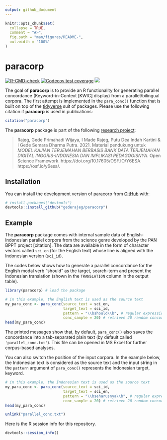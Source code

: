 ```yaml
---
output: github_document
---
```


<!-- README.md is generated from README.Rmd. Please edit that file -->

```r
knitr::opts_chunk$set(
  collapse = TRUE,
  comment = "#>",
  fig.path = "man/figures/README-",
  out.width = "100%"
)
```

# paracorp

<!-- badges: start -->
[![R-CMD-check](https://github.com/gederajeg/paracorp/workflows/R-CMD-check/badge.svg)](https://github.com/gederajeg/paracorp/actions)
[![Codecov test coverage](https://codecov.io/gh/gederajeg/paracorp/branch/main/graph/badge.svg)](https://app.codecov.io/gh/gederajeg/paracorp?branch=main)
[![](https://img.shields.io/badge/doi-10.17605/OSF.IO/HV9CU-lightblue.svg)](https://doi.org/10.17605/OSF.IO/HV9CU)
<!-- badges: end -->

The goal of **paracorp** is to provide an R functionality for generating parallel concordance (Keyword-in-Context [KWIC] display) from a parallel/bilingual corpora. The first attempt is implemented in the `para_conc()` function that is built on top of the [tidyverse](https://www.tidyverse.org/) suit of packages. Please use the following citation if **paracorp** is used in publications:

```r
citation("paracorp")
```


The **paracorp** package is part of the following [research project](https://udayananetworking.unud.ac.id/lecturer/research/880-gede-primahadi-wijaya-rajeg/a-model-for-translation-study-based-on-english-indonesian-translation-database-and-its-pedagogical-implication-1179):

> Rajeg, Gede Primahadi Wijaya, I Made Rajeg, Putu Dea Indah Kartini & I Gede Semara Dharma Putra. 2021. Material pendukung untuk *MODEL KAJIAN TERJEMAHAN BERBASIS BANK DATA TERJEMAHAN DIGITAL INGGRIS-INDONESIA DAN IMPLIKASI PEDAGOGISNYA*. Open Science Framework. https://doi.org/10.17605/OSF.IO/Y6ESA. https://osf.io/y6esa/.

## Installation

You can install the development version of paracorp from [GitHub](https://github.com/) with:

``` r
# install.packages("devtools")
devtools::install_github("gederajeg/paracorp")
```

## Example

The **paracorp** package comes with internal sample data of English-Indonesian parallel corpora from the science genre developed by the PAN BPPT project [citation]. The data are available in the form of character vectors called `sci_en` (for the English text) whose line is aligned with the Indonesian version (`sci_id`).

The codes below shows how to generate a parallel concordance for the English modal verb "should" as the target, search-term and present the Indonesian translation (shown in the `TRANSLATION` column in the output table).

```r
library(paracorp) # load the package

# in this example, the English text is used as the source text
my_para_conc <- para_conc(source_text = sci_en, 
                          target_text = sci_id, 
                          pattern = "\\bshould\\b", # regular expression pattern
                          conc_sample = 20) # retrieve 20 random concordance lines
head(my_para_conc)

```

The printed messages show that, by default, `para_conc()` also saves the concordance into a tab-separated plain text (by default called `'parallel_conc.txt'`). This file can be opened in MS Excel for further corpus-based analyses.


You can also switch the position of the input corpora. In the example below, the Indonesian text is considered as the source text and the input string in the `pattern` argument of `para_conc()` represents the Indonesian target, keyword.

```r
# in this example, the Indonesian text is used as the source text
my_para_conc <- para_conc(source_text = sci_id, 
                          target_text = sci_en, 
                          pattern = "\\bseharusnya\\b", # regular expression pattern
                          conc_sample = 20) # retrieve 20 random concordance lines
head(my_para_conc)
```


```r
unlink("parallel_conc.txt")
```


Here is the R session info for this repository.

```r
devtools::session_info()
```

